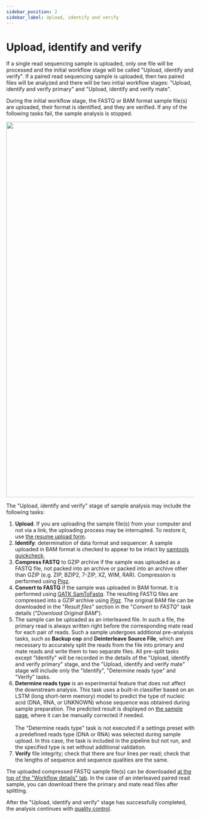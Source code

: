 ```yaml
---
sidebar_position: 2
sidebar_label: Upload, identify and verify
---
```


# Upload, identify and verify

If a single read sequencing sample is uploaded, only one file will be processed and the initial workflow stage
will be called "Upload, identify and verify". If a paired read sequencing sample is uploaded, then two paired files
will be analyzed and there will be two initial workflow stages: "Upload, identify and verify primary" and
"Upload, identify and verify mate".

During the initial workflow stage, the FASTQ or BAM format sample file(s) are uploaded, their format is identified,
and they are verified. If any of the following tasks fail, the sample analysis is stopped.

<p align="center">
<img src={require('/img/eng/upload_workflow.png').default} width="1000"/>
</p>

The "Upload, identify and verify" stage of sample analysis may include the following tasks:
1. **Upload**. If you are uploading the sample file(s) from your computer and not via a link, the uploading
process may be interrupted. To restore it, use [the resume upload form](/uploading-samples/restore_upload).
2. **Identify**: determination of data format and sequencer. A sample uploaded in BAM format is checked
to appear to be intact by [samtools quickcheck](http://www.htslib.org/doc/samtools-quickcheck.html).
3. **Compress FASTQ** to GZIP archive if the sample was uploaded as a FASTQ file, not packed into an archive or
packed into an archive other than GZIP (e.g. ZIP, BZIP2, 7-ZIP, XZ, WIM, RAR). Compression is performed
using [Pigz](https://zlib.net/pigz/).
4. **Convert to FASTQ** if the sample was uploaded in BAM format. It is performed
using [GATK SamToFastq](https://gatk.broadinstitute.org/hc/en-us/articles/360036485372-SamToFastq-Picard-).
The resulting FASTQ files are compressed into a GZIP archive using [Pigz](https://zlib.net/pigz/).
The original BAM file can be downloaded in the "*Result files*" section in the "*Convert to FASTQ*" task
details ("*Download Original BAM*").
5. The sample can be uploaded as an interleaved file. In such a file, the primary read is always written right
before the corresponding mate read for each pair of reads. Such a sample undergoes additional pre-analysis
tasks, such as **Backup cop** and **Deinterleave Source File**, which are necessary to accurately split the
reads from the file into primary and mate reads and write them to two separate files. All pre-split tasks except
"Identify" will be recorded in the details of the "Upload, identify and verify primary" stage, and the
"Upload, identify and verify mate" stage will include only the "Identify", "Determine reads type" and "Verify" tasks.
6. **Determine reads type** is an experimental feature that does not affect the downstream analysis.
This task uses a built-in classifier based on an LSTM (long short-term memory) model to predict the type of nucleic
acid (DNA, RNA, or UNKNOWN) whose sequence was obtained during sample preparation. The predicted result is displayed
on [the sample page](/results/main/main#sample-info), where it can be manually corrected if needed.<br></br>
The "Determine reads type" task is not executed if a settings preset with a predefined reads type (DNA or RNA)
was selected during sample upload. In this case, the task is included in the pipeline but not run, and the specified
type is set without additional validation.
7. **Verify** file integrity; check that there are four lines per read; check that the lengths of sequence and
sequence qualities are the same.

The uploaded compressed FASTQ sample file(s) can be
downloaded [at the top of the "Workflow details" tab](/results/workflow-details/workflow-details#sample-files). In
the case of an interleaved paired read sample, you can download there the primary and mate read files after splitting.

After the "Upload, identify and verify" stage has successfully completed, the analysis continues
with [quality control](/results/workflow-details/fastq-analysis/check-quality-and-cleanup).
